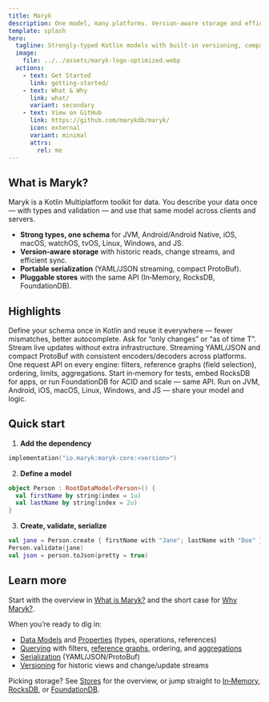 ```yaml
---
title: Maryk
description: One model, many platforms. Version‑aware storage and efficient queries.
template: splash
hero:
  tagline: Strongly‑typed Kotlin models with built‑in versioning, compact serialization, and a single query API across stores.
  image:
    file: ../../assets/maryk-logo-optimized.webp
  actions:
    - text: Get Started
      link: getting-started/
    - text: What & Why
      link: what/
      variant: secondary
    - text: View on GitHub
      link: https://github.com/marykdb/maryk/
      icon: external
      variant: minimal
      attrs:
        rel: me
---
```



## What is Maryk?

Maryk is a Kotlin Multiplatform toolkit for data. You describe your data once — with types and validation — and use that same model across clients and servers.

- **Strong types, one schema** for JVM, Android/Android Native, iOS, macOS, watchOS, tvOS, Linux, Windows, and JS.
- **Version‑aware storage** with historic reads, change streams, and efficient sync.
- **Portable serialization** (YAML/JSON streaming, compact ProtoBuf).
- **Pluggable stores** with the same API (In‑Memory, RocksDB, FoundationDB).

## Highlights

<CardGrid>
	<Card title="One Model" icon="seti:csv">
		Define your schema once in Kotlin and reuse it everywhere — fewer mismatches, better autocomplete.
	</Card>
	<Card title="Versioned Storage" icon="seti:clock">
		Ask for “only changes” or “as of time T”. Stream live updates without extra infrastructure.
	</Card>
	<Card title="Portable Serialization" icon="seti:json">
		Streaming YAML/JSON and compact ProtoBuf with consistent encoders/decoders across platforms.
	</Card>
	<Card title="Unified Queries" icon="seti:plan">
		One request API on every engine: filters, reference graphs (field selection), ordering, limits, aggregations.
	</Card>
	<Card title="Pluggable Stores" icon="seti:db">
		Start in‑memory for tests, embed RocksDB for apps, or run FoundationDB for ACID and scale — same API.
	</Card>
	<Card title="Kotlin Multiplatform" icon="seti:kotlin">
		Run on JVM, Android, iOS, macOS, Linux, Windows, and JS — share your model and logic.
	</Card>
</CardGrid>

## Quick start

1) **Add the dependency**

```kotlin
implementation("io.maryk:maryk-core:<version>")
```

2) **Define a model**

```kotlin
object Person : RootDataModel<Person>() {
  val firstName by string(index = 1u)
  val lastName by string(index = 2u)
}
```

3) **Create, validate, serialize**

```kotlin
val jane = Person.create { firstName with "Jane"; lastName with "Doe" }
Person.validate(jane)
val json = person.toJson(pretty = true)
```

## Learn more

Start with the overview in [What is Maryk?](what/) and the short case for [Why Maryk?](why/).

When you’re ready to dig in:

- [Data Models](data-modeling/datamodels/) and [Properties](data-modeling/properties/) (types, operations, references)
- [Querying](querying/) with filters, [reference graphs](querying/reference-graphs/), ordering, and [aggregations](querying/aggregations/)
- [Serialization](serialization/) (YAML/JSON/ProtoBuf)
- [Versioning](data-modeling/versioning/) for historic views and change/update streams

Picking storage? See [Stores](stores/) for the overview, or jump straight to
[In‑Memory](stores/memory/), [RocksDB](stores/rocksdb/), or [FoundationDB](stores/foundationdb/).
